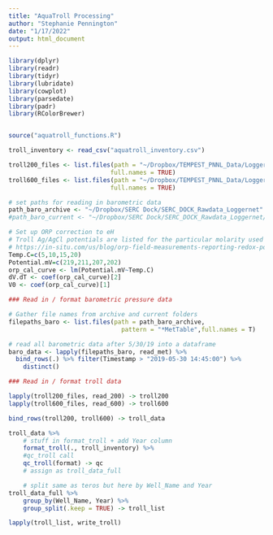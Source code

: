 ```yaml
---
title: "AquaTroll Processing"
author: "Stephanie Pennington"
date: "1/17/2022"
output: html_document
---
```


```r
library(dplyr)
library(readr)
library(tidyr)
library(lubridate)
library(cowplot)
library(parsedate)
library(padr)
library(RColorBrewer)


source("aquatroll_functions.R")

troll_inventory <- read_csv("aquatroll_inventory.csv")

troll200_files <- list.files(path = "~/Dropbox/TEMPEST_PNNL_Data/Loggernet_Rawdata_Archive/", pattern = "WaterLevel200",
                            full.names = TRUE)
troll600_files <- list.files(path = "~/Dropbox/TEMPEST_PNNL_Data/Loggernet_Rawdata_Archive/", pattern = "WaterLevel600",
                            full.names = TRUE)

# set paths for reading in barometric data
path_baro_archive <- "~/Dropbox/SERC Dock/SERC_DOCK_Rawdata_Loggernet"
#path_baro_current <- "~/Dropbox/SERC Dock/SERC_DOCK_Rawdata_Loggernet/SERC_DOCK_current_data/MGEO_SERC_MetTable.dat"

# Set up ORP correction to eH
# Troll Ag/AgCl potentials are listed for the particular molarity used in the In-Situ Aqua Troll 600 here:
# https://in-situ.com/us/blog/orp-field-measurements-reporting-redox-potential-eh-correctly/?___store=us_en&___from_store=global_en
Temp.C=c(5,10,15,20)
Potential.mV=c(219,211,207,202)
orp_cal_curve <- lm(Potential.mV~Temp.C)
dV.dT <- coef(orp_cal_curve)[2]
V0 <- coef(orp_cal_curve)[1]

```

```r

### Read in / format barometric pressure data

# Gather file names from archive and current folders
filepaths_baro <- list.files(path = path_baro_archive,
                               pattern = "*MetTable",full.names = T)

# read all barometric data after 5/30/19 into a dataframe
baro_data <- lapply(filepaths_baro, read_met) %>%
  bind_rows(.) %>% filter(Timestamp > "2019-05-30 14:45:00") %>% 
    distinct()

```

```r

### Read in / format troll data

lapply(troll200_files, read_200) -> troll200
lapply(troll600_files, read_600) -> troll600

bind_rows(troll200, troll600) -> troll_data

troll_data %>%
    # stuff in format_troll + add Year column
    format_troll(., troll_inventory) %>% 
    #qc_troll call
    qc_troll(format) -> qc
    # assign as troll_data_full

    # split same as teros but here by Well_Name and Year
troll_data_full %>% 
    group_by(Well_Name, Year) %>% 
    group_split(.keep = TRUE) -> troll_list

lapply(troll_list, write_troll)

```

